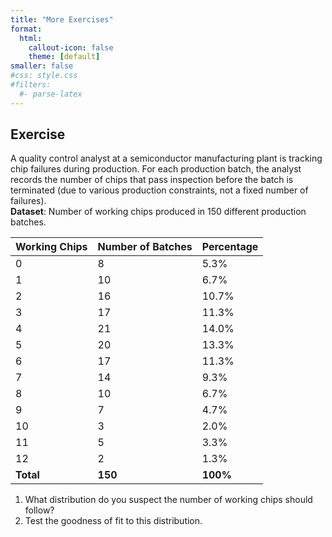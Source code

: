 ```yaml
---
title: "More Exercises"
format: 
  html:
    callout-icon: false
    theme: [default]
smaller: false
#css: style.css
#filters:
  #- parse-latex
---
```


## Exercise

A quality control analyst at a semiconductor manufacturing plant is tracking chip failures during production. For each production batch, the analyst records the number of chips that pass inspection before the batch is terminated (due to various production constraints, not a fixed number of failures). \
**Dataset**: Number of working chips produced in $150$ different production batches.

| Working Chips | Number of Batches | Percentage |
|---------------|-------------------|------------|
| 0             | 8                 | 5.3%       |
| 1             | 10                | 6.7%       |
| 2             | 16                | 10.7%      |
| 3             | 17                | 11.3%      |
| 4             | 21                | 14.0%      |
| 5             | 20                | 13.3%      |
| 6             | 17                | 11.3%      |
| 7             | 14                | 9.3%       |
| 8             | 10                | 6.7%       |
| 9             | 7                 | 4.7%       |
| 10            | 3                 | 2.0%       |
| 11            | 5                 | 3.3%       |
| 12            | 2                 | 1.3%       |
| **Total**     | **150**           | **100%**   |

1. What distribution do you suspect the number of working chips should follow?
2. Test the goodness of fit to this distribution.